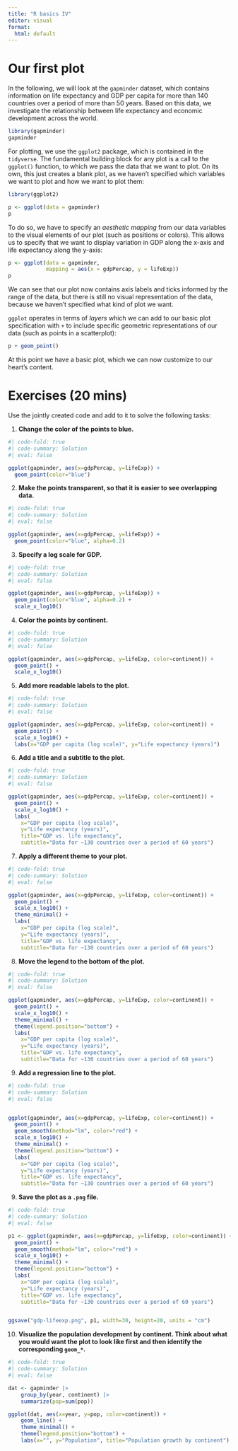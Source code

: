```yaml
---
title: "R basics IV"
editor: visual
format:
  html: default
---
```


# Our first plot

In the following, we will look at the `gapminder` dataset, which contains information on life expectancy and GDP per capita for more than 140 countries over a period of more than 50 years. Based on this data, we investigate the relationship between life expectancy and economic development across the world.

```r
library(gapminder)
gapminder
```

For plotting, we use the `ggplot2` package, which is contained in the `tidyverse`. The fundamental building block for any plot is a call to the `ggplot()` function, to which we pass the data that we want to plot. On its own, this just creates a blank plot, as we haven't specified which variables we want to plot and how we want to plot them:

```r
library(ggplot2)

p <- ggplot(data = gapminder)
p
```

To do so, we have to specify an *aesthetic* *mapping* from our data variables to the visual elements of our plot (such as positions or colors). This allows us to specify that we want to display variation in GDP along the x-axis and life expectancy along the y-axis:

```r
p <- ggplot(data = gapminder,              
            mapping = aes(x = gdpPercap, y = lifeExp))
p
```

We can see that our plot now contains axis labels and ticks informed by the range of the data, but there is still no visual representation of the data, because we haven't specified what kind of plot we want.

`ggplot` operates in terms of *layers* which we can add to our basic plot specification with `+` to include specific geometric representations of our data (such as points in a scatterplot):

```r
p + geom_point()
```

At this point we have a basic plot, which we can now customize to our heart's content.

# Exercises (20 mins)

Use the jointly created code and add to it to solve the following tasks:

1.  **Change the color of the points to blue.**

```r
#| code-fold: true
#| code-summary: Solution
#| eval: false

ggplot(gapminder, aes(x=gdpPercap, y=lifeExp)) +   
  geom_point(color="blue")
```

2.  **Make the points transparent, so that it is easier to see overlapping data.**

```r
#| code-fold: true
#| code-summary: Solution
#| eval: false

ggplot(gapminder, aes(x=gdpPercap, y=lifeExp)) +   
  geom_point(color="blue", alpha=0.2)
```

3.  **Specify a log scale for GDP.**

```r
#| code-fold: true
#| code-summary: Solution
#| eval: false

ggplot(gapminder, aes(x=gdpPercap, y=lifeExp)) +   
  geom_point(color="blue", alpha=0.2) +   
  scale_x_log10()
```

4.  **Color the points by continent.**

```r
#| code-fold: true
#| code-summary: Solution
#| eval: false

ggplot(gapminder, aes(x=gdpPercap, y=lifeExp, color=continent)) +   
  geom_point() + 
  scale_x_log10()
```

5.  **Add more readable labels to the plot.**

```r
#| code-fold: true
#| code-summary: Solution
#| eval: false

ggplot(gapminder, aes(x=gdpPercap, y=lifeExp, color=continent)) +   
  geom_point() + 
  scale_x_log10() +   
  labs(x="GDP per capita (log scale)", y="Life expectancy (years)")
```

6.  **Add a title and a subtitle to the plot.**

```r
#| code-fold: true
#| code-summary: Solution
#| eval: false

ggplot(gapminder, aes(x=gdpPercap, y=lifeExp, color=continent)) +   
  geom_point() +
  scale_x_log10() +
  labs(     
    x="GDP per capita (log scale)",      
    y="Life expectancy (years)",     
    title="GDP vs. life expectancy",     
    subtitle="Data for ~130 countries over a period of 60 years")
```

7.  **Apply a different theme to your plot.**

```r
#| code-fold: true
#| code-summary: Solution
#| eval: false

ggplot(gapminder, aes(x=gdpPercap, y=lifeExp, color=continent)) +   
  geom_point() + 
  scale_x_log10() +   
  theme_minimal() + 
  labs(
    x="GDP per capita (log scale)",      
    y="Life expectancy (years)",     
    title="GDP vs. life expectancy",     
    subtitle="Data for ~130 countries over a period of 60 years")  
```

8.  **Move the legend to the bottom of the plot.**

```r
#| code-fold: true
#| code-summary: Solution
#| eval: false

ggplot(gapminder, aes(x=gdpPercap, y=lifeExp, color=continent)) +   
  geom_point() + 
  scale_x_log10() +   
  theme_minimal() + 
  theme(legend.position="bottom") +
  labs(     
    x="GDP per capita (log scale)",      
    y="Life expectancy (years)",     
    title="GDP vs. life expectancy",     
    subtitle="Data for ~130 countries over a period of 60 years")  
```

9.  **Add a regression line to the plot.**

```r
#| code-fold: true
#| code-summary: Solution
#| eval: false


ggplot(gapminder, aes(x=gdpPercap, y=lifeExp, color=continent)) +   
  geom_point() + 
  geom_smooth(method="lm", color="red") +
  scale_x_log10() +   
  theme_minimal() + 
  theme(legend.position="bottom") +
  labs(     
    x="GDP per capita (log scale)",      
    y="Life expectancy (years)",     
    title="GDP vs. life expectancy",     
    subtitle="Data for ~130 countries over a period of 60 years")  

```

9.  **Save the plot as a `.png` file.**

```r
#| code-fold: true
#| code-summary: Solution
#| eval: false

p1 <- ggplot(gapminder, aes(x=gdpPercap, y=lifeExp, color=continent)) +   
  geom_point() + 
  geom_smooth(method="lm", color="red") +
  scale_x_log10() +   
  theme_minimal() + 
  theme(legend.position="bottom") +
  labs(     
    x="GDP per capita (log scale)",      
    y="Life expectancy (years)",     
    title="GDP vs. life expectancy",     
    subtitle="Data for ~130 countries over a period of 60 years")  


ggsave("gdp-lifeexp.png", p1, width=30, height=20, units = "cm")

```

10. **Visualize the population development by continent. Think about what you would want the plot to look like first and then identify the corresponding `geom_*`.**

```r
#| code-fold: true
#| code-summary: Solution
#| eval: false

dat <- gapminder |> 
    group_by(year, continent) |>
    summarize(pop=sum(pop))

ggplot(dat, aes(x=year, y=pop, color=continent)) +
    geom_line() +
    theme_minimal() +
    theme(legend.position="bottom") + 
    labs(x="", y="Population", title="Population growth by continent")
```
